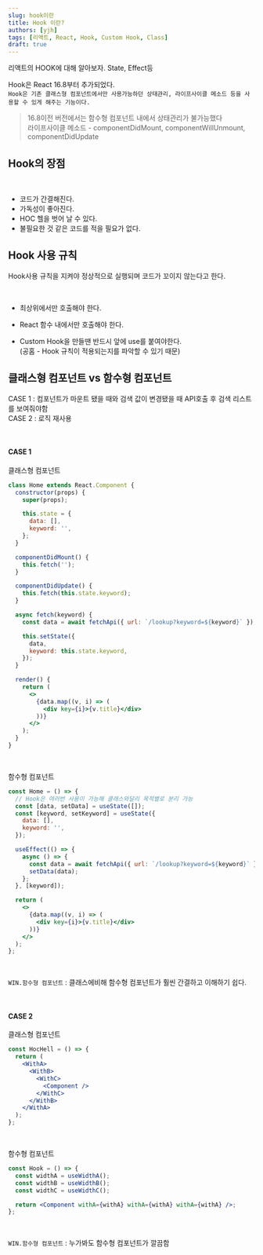```yaml
---
slug: hook이란
title: Hook 이란?
authors: [yjh]
tags: [리액트, React, Hook, Custom Hook, Class]
draft: true
---
```


<div className="preview">리액트의 HOOK에 대해 알아보자. State, Effect등</div>

<!--truncate-->

Hook은 React 16.8부터 추가되었다.  
`Hook은 기존 클래스형 컴포넌트에서만 사용가능하던 상태관리, 라이프사이클 메소드 등을 사용할 수 있게 해주는 기능이다.`

> 16.8이전 버전에서는 함수형 컴포넌트 내에서 상태관리가 불가능했다  
> 라이프사이클 메소드 - componentDidMount, componentWillUnmount, componentDidUpdate

<!-- ## Hook이란? -->

## Hook의 장점

<br />

- 코드가 간결해진다.
- 가독성이 좋아진다.
- HOC 헬을 벗어 날 수 있다.
- 불필요한 것 같은 코드를 적을 필요가 없다.

## Hook 사용 규칙

Hook사용 규칙을 지켜야 정상적으로 실행되며 코드가 꼬이지 않는다고 한다.

<br />

- 최상위에서만 호출해야 한다.
- React 함수 내에서만 호출해야 한다.
- Custom Hook을 만들땐 반드시 앞에 use를 붙여야한다.  
   (공홈 - Hook 규칙이 적용되는지를 파악할 수 있기 때문)

  <!-- https://velog.io/@humonnom/Hook-Hook%EC%9D%98-%EA%B7%9C%EC%B9%991 -->

## 클래스형 컴포넌트 vs 함수형 컴포넌트

CASE 1 : 컴포넌트가 마운트 됐을 때와 검색 값이 변경됐을 때 API호출 후 검색 리스트를 보여줘야함  
CASE 2 : 로직 재사용

<br />

#### CASE 1

클래스형 컴포넌트

```jsx
class Home extends React.Component {
  constructor(props) {
    super(props);

    this.state = {
      data: [],
      keyword: '',
    };
  }

  componentDidMount() {
    this.fetch('');
  }

  componentDidUpdate() {
    this.fetch(this.state.keyword);
  }

  async fetch(keyword) {
    const data = await fetchApi({ url: `/lookup?keyword=${keyword}` });

    this.setState({
      data,
      keyword: this.state.keyword,
    });
  }

  render() {
    return (
      <>
        {data.map((v, i) => (
          <div key={i}>{v.title}</div>
        ))}
      </>
    );
  }
}
```

<br />

함수형 컴포넌트

```jsx
const Home = () => {
  // Hook은 여러번 사용이 가능해 클래스와달리 목적별로 분리 가능
  const [data, setData] = useState([]);
  const [keyword, setKeyword] = useState({
    data: [],
    keyword: '',
  });

  useEffect(() => {
    async () => {
      const data = await fetchApi({ url: `/lookup?keyword=${keyword}` });
      setData(data);
    };
  }, [keyword]);

  return (
    <>
      {data.map((v, i) => (
        <div key={i}>{v.title}</div>
      ))}
    </>
  );
};
```

<br />

`WIN.함수형 컴포넌트` : 클래스에비해 함수형 컴포넌트가 훨씬 간결하고 이해하기 쉽다.

<br />

#### CASE 2

클래스형 컴포넌트

```jsx
const HocHell = () => {
  return (
    <WithA>
      <WithB>
        <WithC>
          <Component />
        </WithC>
      </WithB>
    </WithA>
  );
};
```

<br />

함수형 컴포넌트

```jsx
const Hook = () => {
  const widthA = useWidthA();
  const widthB = useWidthB();
  const widthC = useWidthC();

  return <Component withA={withA} withA={withA} withA={withA} />;
};
```

<br />

`WIN.함수형 컴포넌트` : 누가봐도 함수형 컴포넌트가 깔끔함

<!-- https://hun-dev.tistory.com/28 -->

<!-- > <a href="#">Hook의 종류</a> -->

<!-- - useState
  함수형 컴포넌트에서도 가변적인 상태를 가질 수 있게 해줌

- useEffect
  컴포넌트가 렌더링될 때마다 원하는 작업을 할 수 있음

- useCallback 성능최적화가 필요할때 사용된다. 함수를 필요한 시점에만 재생성한다.
  첫 번째 인자 값에 함수를, 두 번째 인자 값엔 어떤 값이 변경되었을 때 함수를 다시 생성해야
  하는지 명시해 주어야 한다.

- useMemo
  함수형 컴포넌트 내부에서 발생하는 연산을 최적화할 수 있다.
  기본적으로 렌더링 시 원하는 값이 바뀌었을때만 다시 연산하고 그렇지 않을경우 이전에 연산된 값을 다시 사용함.

- useRef
  함수형 컴포넌트에서 ref를 쉽게 사용할 수 있도록 한다.

- useReducer
  useState를 더 디테일? 하게 사용할 수 있다. -->

<!-- https://devbirdfeet.tistory.com/52 -->
<!-- https://velog.io/@goyou123/React-Hooks-%EC%B4%9D%EC%A0%95%EB%A6%AC -->
<!-- https://velog.io/@goyou123/Custom-Hook -->
<!-- https://lelana.tistory.com/146 -->
<!-- https://studyingych.tistory.com/59 -->
<!-- https://codingbroker.tistory.com/23 -->
<!-- https://ykss.netlify.app/react/hooks/ -->
<!-- https://velog.io/@yangddu/React-Hook -->
<!-- https://surviveasdev.tistory.com/entry/React-hook%EC%9D%B4-%EB%82%98%EC%98%A8-%EC%9D%B4%EC%9C%A0%EC%99%80-%EC%82%AC%EC%9A%A9%ED%95%B4%EC%95%BC-%ED%95%98%EB%8A%94-%EC%9D%B4%EC%9C%A0 -->
